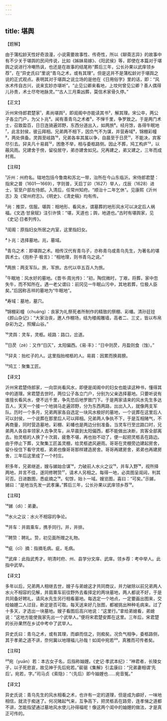 ```yaml
---
---
---
```

title: 堪舆
---




【题解】


由于蒲松龄天性好奇浪漫，小说需要故事性、传奇性，所以《聊斋志异》的故事中有不少关于堪舆的民间传说，比如《姊妹易嫁》、《阳武侯》等，即使在本篇对于堪舆之说进行冷嘲热讽，也还是在故事的结尾称“葬后三年，公长孙果以武庠领乡荐”，在“异史氏曰”里说“青乌之术，或有其理”。但是这并不是蒲松龄对于堪舆之说的正式观点。表明其对于堪舆之说立场的是他在《日用俗字》里的话，即：“风水术传自古兴，说来玄妙亦堪听”。“止见公卿来看地，上坟何曾见公卿？善人偶得儿孙贵，术士尽夸地脉灵。”“古人三月乘凶葬，莫信术家骨久停。”

【正文】

沂州宋侍郎君楚家¹，素尚堪舆²，即闺阁中亦能读其书³，解其理。宋公卒，两公子各立门户，为父卜兆⁴。闻有善青乌之术者⁵，不惮千里，争罗致之。于是两门术士，召致盈百，日日连骑遍郊野，东西分道出入，如两旅⁶。经月馀，各得牛眠地⁷，此言封侯，彼云拜相。兄弟两不相下，因负气不为谋，并营寿域⁸，锦棚彩幢⁹，两处俱备。灵舆至岐路¹⁰，兄弟各率其属以争，自晨至于日昃¹¹，不能决，宾客尽引去。舁夫凡十易肩¹²，困惫不举，相与委柩路侧。因止不葬，鸠工构庐¹³，以蔽风雨。兄建舍于傍，留役居守，弟亦建舍如兄。兄再建之，弟又建之，三年而成村焉。





【注释】


¹沂州：州府名。辖地包括今鲁南和苏北一带，治所在今山东临沂。宋侍郎君楚：指宋之普（1601—1669），字则普，天启丁卯（1627）举人，戊辰（1628）进士，官至户部左侍郎。入清后，任常州知府。“顺治十二年乞休”。见康熙《沂州志》及《常州府志》。《明史》、《清史稿》均有传。

²尚：推崇，信服。堪舆：相地形、看风水，谓墓葬的地形风水可以决定后人祸福。《文选·甘泉赋》注引许慎：“堪，天道也；舆，地道也。”古时有堪舆家，见《史记·日者列传》。

³闺阁：原指妇女所居之内室，这里指妇女。

⁴卜兆：选择墓地。兆，墓域。

⁵青乌之术：即堪舆之术。相传汉代有青乌子，亦称青乌或青乌先生，为著名的堪舆术士。《抱朴子·极言》：“相地理，则书青乌之说。”

⁶两旅：两支军队。旅，军旅。古代以卒五百人为旅。

⁷牛眠地：风水好的墓地。《晋书·周光传》：“初，陶侃微时，丁艰，将葬，家中忽失牛，而不知所在。遇一老父谓曰：前冈见一牛眠山污中，其地若葬，位极人臣矣。”后因称吉祥的墓地为“牛眠地”。

⁸寿域：墓地，墓穴。

⁹锦棚彩幢（chuáng）：丧家为礼祭死者所制作的精致的祭棚、彩幡。清孙廷铨《颜山杂记》：“大家治丧，邀人作棚场，结为楼阁雕墙，高者二、三丈，皆以布帛杂彩为之，照耀山谷。”

¹⁰灵舆：灵车，灵柩。岐路：路口，岔道。

¹¹日昃（zè）：又作“日仄”，太阳偏西。《易·丰》：“日中则昃，月盈则食（蚀）。”

¹²舁夫：抬杠子的人。这里指抬棺柩的人。易肩：因累而换肩膀。

¹³鸠工：聚集工匠。





【译文】


沂州宋君楚侍郎家，一向崇尚看风水，即便是闺阁中的妇女也能读这种书，懂得其中的道理。宋君楚去世时，两位公子各立门户，分别为父亲选择墓地。只要听说有谁擅长看风水，便不远千里，争先恐后地罗致门下。于是两家请来的风水先生多达百人，天天一个接一个地骑马走遍郊野，分为东西两路，出出入入，就像两支军队。历时一个多月，兄弟两家各自选定一块风水极好的墓地，一个说葬在这里后人可以封侯，一个说葬在那里后人可以拜相。兄弟两人争执不下，于是互相赌气，不再商量，同时营造墓地，彩棚、彩幡也是两边分别准备。当灵车行至岔路口时，兄弟两人各自率领家人去争灵车，从早晨到太阳偏西，都不能做出决断，宾客全部离去。抬灵柩的人换了十次肩，疲惫不堪，再也抬不动了，便一起把灵柩丢在路边。由于停止下葬，又聚集工匠盖灵棚，给灵柩遮风避雨。哥哥在灵棚旁边建起房舍，留仆役住下看守灵柩，弟弟也像哥哥那样建造房舍。哥哥再建房舍，弟弟也再建房舍，三年后这里成了一个村庄。

积多年，兄弟继逝，嫂与娣始合谋¹⁴，力破前人水火之议¹⁵，并车入野¹⁶，视所择两地，并言不佳，遂同修聘贽¹⁷，请术人另相之。每得一地，必具图呈闺闼，判其可否。日进数图，悉疵摘之¹⁸。旬馀，始卜一域。嫂览图，喜曰：“可矣。”示娣，娣曰：“是地当先发一武孝廉。”葬后三年，公长孙果以武庠领乡荐¹⁹。





【注释】


¹⁴娣（dì）：弟妻。

¹⁵水火之议：水火不相容的争论。

¹⁶并车：并肩乘车，携手同行。并，并排。

¹⁷聘贽：聘礼。贽，初见面所赠之礼物。

¹⁸疵（cī）摘：指摘毛病。疵，毛病。

¹⁹武痒：此指武秀才。明清时府、州、县学分文庠、武庠。领乡荐：考中举人。此指中武举。





【译文】


多年以后，兄弟两人相继去世，嫂子与弟媳这才共同商议，并力破除以前兄弟两人水火不相容的见解，并肩乘车前往野外去看择定的两块墓地，两人都说不好，于是共同备好聘礼，请风水先生另行相看墓地。每选定一个地点，一定要画出图来，交给妯娌二人过目，断定是否可取。每天送来好几张图，都被挑出种种毛病来。过了十多天，才选出一块墓地。嫂子看图后高兴地说：“这里行。”拿给弟媳看，弟媳说：“这地方能使我家先出一个武举人。”便将宋君楚安葬在这里。三年后，宋君楚的长孙果然在乡试中考中了武举人。

异史氏曰：青乌之术，或有其理，而癖而信之，则痴矣。况负气相争，委柩路侧，其于孝弟之道不讲，奈何冀以地理福儿孙哉！如闺中宛若²⁰，真雅而可传者矣。





【注释】


²⁰宛（yuān）若：本古女子名，后指称妯娌。《史记·孝武本纪》：“神君者，长陵女子，以子死悲哀，故见神于先后宛若。”裴骃《集解》引孟康曰：“兄弟妻相谓‘先后’。宛若，字。”司马贞《索隐》：“（先后）即今妯娌也……宛音冤。”





【译文】


异史氏说：青乌先生的风水相看之术，也许有一定的道理，但是成为癖好，一味地相信，就流于痴迷了。何况赌起气来，互争高下，把灵柩丢在路旁，连孝悌之道都不讲，怎能指望通过墓地风水使儿孙得福呢！像这两个闺中的妯娌的做法，才是真正可传的。